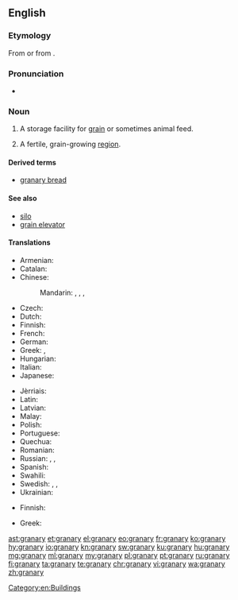 ==English==
{{wikipedia}}
===Etymology===
From {{suffix|grain|ary|lang=en}} or from {{etyl|la|en}} {{m|la|grānārium}}.

===Pronunciation===
* {{IPA|/ˈɡrænəɹi/|lang=en}}

===Noun===
{{en-noun|granaries|granarys}}

# {{context|agriculture|lang=en}} A storage facility for [[grain]] or sometimes animal feed.
# {{context|figuratively|lang=en}} A fertile, grain-growing [[region]].

====Derived terms====
* [[granary bread]]

====See also====
* [[silo]]
* [[grain elevator]]

====Translations====
{{trans-top|storage facility}}
* Armenian: {{t+|hy|ամբար|tr=ambar}}
* Catalan: {{t|ca|graner}}
* Chinese:
*: Mandarin: {{t|cmn|筒倉|sc=Hani}}, {{t|cmn|筒仓|tr=tǒngcāng|sc=Hani}}, {{t|cmn|糧倉|sc=Hani}}, {{t+|cmn|粮仓|tr=liángcāng|sc=Hani}}
* Czech: {{t|cs|sýpka|f}}
* Dutch: {{t|nl|graanschuur}}
* Finnish: {{t+|fi|aitta}}
* French: {{t+|fr|grenier|m}}
* German: {{t|de|Kornhaus|n}}
* Greek: {{t+|el|σιταποθήκη|m|tr=sitapothíki}}, {{t+|el|σιτοβολώνας|m|tr=sitovolónas}}
* Hungarian: {{t+|hu|magtár}}
* Italian: {{t+|it|granaio}}
* Japanese: {{t|ja|穀倉|tr=こくそう, kokusō|sc=Jpan}}
{{trans-mid}}
* Jèrriais: {{t|roa-jer|grain'nie|f}}
* Latin: {{t|la|granarium}}
* Latvian: {{t|lv|klēts|f}}
* Malay: {{t|ms|jelapang}}
* Polish: {{t+|pl|spichlerz|m}}
* Portuguese: {{t+|pt|celeiro|m}}
* Quechua: {{t|qu|pirwa}}
* Romanian: {{t+|ro|grânar}}
* Russian: {{t+|ru|зернохранилище|n|tr=zernoxranílišče|sc=Cyrl}}, {{t+|ru|амбар|m|tr=ambár|sc=Cyrl}}, {{t+|ru|житница|f|tr=žítnica|sc=Cyrl}}
* Spanish: {{t+|es|granero|m}}
* Swahili: {{t+|sw|ghala}}
* Swedish: {{t|sv|spannmålsmagasin|n}}, {{t|sv|sädesmagasin|n}}, {{t|sv|kornbod|c}}
* Ukrainian: {{t|uk|шпіхлір|m|tr=špixlír|sc=Cyrl}}
{{trans-bottom}}

{{trans-top|fertile, grain-growing region}}
* Finnish: {{t+|fi|vilja-aitta}}
{{trans-mid}}
* Greek: {{t+|el|σιτοβολώνας|m|tr=sitovolónas}}
{{trans-bottom}}

[[Category:en:Buildings]]

[[ast:granary]]
[[et:granary]]
[[el:granary]]
[[eo:granary]]
[[fr:granary]]
[[ko:granary]]
[[hy:granary]]
[[io:granary]]
[[kn:granary]]
[[sw:granary]]
[[ku:granary]]
[[hu:granary]]
[[mg:granary]]
[[ml:granary]]
[[my:granary]]
[[pl:granary]]
[[pt:granary]]
[[ru:granary]]
[[fi:granary]]
[[ta:granary]]
[[te:granary]]
[[chr:granary]]
[[vi:granary]]
[[wa:granary]]
[[zh:granary]]